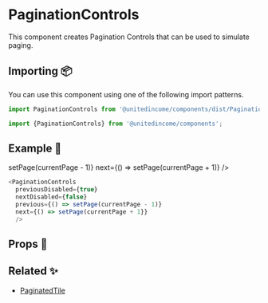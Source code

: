 
# PaginationControls

This component creates Pagination Controls that can be used to simulate paging.

## Importing 📦

You can use this component using one of the following import patterns.

```javascript
import PaginationControls from '@unitedincome/components/dist/PaginationControls';
```

```javascript
import {PaginationControls} from '@unitedincome/components';
```

## Example 🚀

<Preview>
  <PaginationControls
    previousDisabled={true}
    nextDisabled={false}
    previous={() => setPage(currentPage - 1)}
    next={() => setPage(currentPage + 1)}
  />
</Preview>

```javascript
<PaginationControls
  previousDisabled={true}
  nextDisabled={false}
  previous={() => setPage(currentPage - 1)}
  next={() => setPage(currentPage + 1}}
  />
```

## Props 🔧

<Props of={PaginationControls} />

## Related ✨

- [PaginatedTile](/?path=/docs/molecules-paginatedtile--default)
